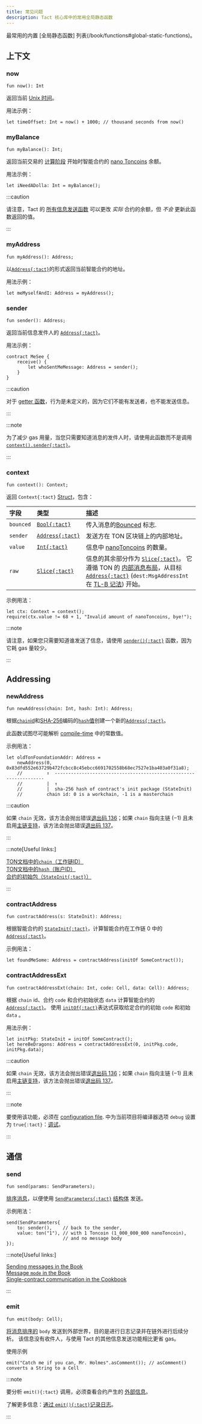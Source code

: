 ```yaml
---
title: 常见问题
description: Tact 核心库中的常用全局静态函数
---
```


最常用的内置 [全局静态函数] 列表(/book/functions#global-static-functions)。

## 上下文

### now

```tact
fun now(): Int
```

返回当前 [Unix 时间](https://en.wikipedia.org/wiki/Unix_time)。

用法示例：

```tact
let timeOffset: Int = now() + 1000; // thousand seconds from now()
```

### myBalance

```tact
fun myBalance(): Int;
```

返回当前交易的 [计算阶段](https://docs.ton.org/learn/tvm-instructions/tvm-overview#compute-phase) 开始时智能合约的 [nano Toncoins](/book/integers#nanotoncoin) 余额。

用法示例：

```tact
let iNeedADolla: Int = myBalance();
```

:::caution

  请注意，Tact 的 [所有信息发送函数](/book/send) 可以更改 _实际_ 合约的余额，但 _不会_ 更新此函数返回的值。

:::

### myAddress

```tact
fun myAddress(): Address;
```

以[`Address{:tact}`][p]的形式返回当前智能合约的地址。

用法示例：

```tact
let meMyselfAndI: Address = myAddress();
```

### sender

```tact
fun sender(): Address;
```

返回当前信息发件人的 [`Address{:tact}`][p]。

用法示例：

```tact
contract MeSee {
    receive() {
        let whoSentMeMessage: Address = sender();
    }
}
```

:::caution

  对于 [getter 函数](/book/contracts#getter-functions)，行为是未定义的，因为它们不能有发送者，也不能发送信息。

:::

:::note

  为了减少 gas 用量，当您只需要知道消息的发件人时，请使用此函数而不是调用 [`context().sender{:tact}`](#context)。

:::

### context

```tact
fun context(): Context;
```

返回 `Context{:tact}` [Struct](/book/structs/and-messages#structs)，包含：

| 字段        | 类型                        | 描述                                                                                                                                                                                                                                                    |
| :-------- | :------------------------ | :---------------------------------------------------------------------------------------------------------------------------------------------------------------------------------------------------------------------------------------------------- |
| `bounced` | [`Bool{:tact}`][bool]     | 传入消息的[Bounced](https://ton.org/docs/learn/overviews/addses#bounceable-vs-non-ounceable-addresses) 标志.                                                                                                                                                 |
| `sender`  | [`Address{:tact}`][p]     | 发送方在 TON 区块链上的内部地址。                                                                                                                                                                                                                                   |
| `value`   | [`Int{:tact}`][int]       | 信息中 [nanoToncoins](/book/integers#nanotoncoin) 的数量。                                                                                                                                                                                                   |
| `raw`     | [`Slice{:tact}`][slice]   | 信息的其余部分作为 [`Slice{:tact}`][slice]。 它遵循 TON 的 [内部消息布局](https://docs.ton.org/develop/smart-contracts/messages#message-layout)，从目标 [`Address{:tact}`][p] (`dest:MsgAddressInt` 在 [TL-B 记法](https://docs.ton.org/develop/data-formats/tl-b-language)) 开始。 |

示例用法：

```tact
let ctx: Context = context();
require(ctx.value != 68 + 1, "Invalid amount of nanoToncoins, bye!");
```

:::note

  请注意，如果您只需要知道谁发送了信息，请使用 [`sender(){:tact}`](#sender) 函数，因为它耗 gas 量较少。

:::

## Addressing

### newAddress

```tact
fun newAddress(chain: Int, hash: Int): Address;
```

根据[`chain`id](https://ton-blockchain.github.io/docs/#/overviews/TON_blockchain_overview)和[SHA-256](/ref/core-math#sha256)编码的[`hash`值](https://docs.ton.org/learn/overviews/addresses#account-id)创建一个新的[`Address{:tact}`][p]。

此函数试图尽可能解析 [compile-time](/ref/core-comptime) 中的常数值。

示例用法：

```tact
let oldTonFoundationAddr: Address =
    newAddress(0, 0x83dfd552e63729b472fcbcc8c45ebcc6691702558b68ec7527e1ba403a0f31a8);
    //         ↑  ------------------------------------------------------------------
    //         |  ↑
    //         |  sha-256 hash of contract's init package (StateInit)
    //         chain id: 0 is a workchain, -1 is a masterchain
```

:::caution

  如果 `chain` 无效，该方法会抛出错误[退出码 136](/book/exit-codes#136)；如果 `chain` 指向主链 ($-1$) 且未启用[主链支持](/book/masterchain)，该方法会抛出错误[退出码 137](/book/exit-codes#137)。

:::

:::note[Useful links:]

  [TON文档中的`chain`（工作链ID）](https://docs.ton.org/learn/overviews/addresses#workchain-id)\
  [TON文档中的`hash`（账户ID）](https://docs.ton.org/learn/overviews/addresses#account-id)\
  [合约的初始包（`StateInit{:tact}`）](/book/expressions#initof)

:::

### contractAddress

```tact
fun contractAddress(s: StateInit): Address;
```

根据智能合约的 [`StateInit{:tact}`](/book/expressions#initof)，计算智能合约在工作链 $0$ 中的 [`Address{:tact}`][p]。

示例用法：

```tact
let foundMeSome: Address = contractAddress(initOf SomeContract());
```

### contractAddressExt

```tact
fun contractAddressExt(chain: Int, code: Cell, data: Cell): Address;
```

根据 `chain` id、合约 `code` 和合约初始状态 `data` 计算智能合约的 [`Address{:tact}`][p]。 使用 [`initOf{:tact}`](/book/expressions#initof)表达式获取给定合约的初始 `code` 和初始 `data` 。

用法示例：

```tact
let initPkg: StateInit = initOf SomeContract();
let hereBeDragons: Address = contractAddressExt(0, initPkg.code, initPkg.data);
```

:::caution

  如果 `chain` 无效，该方法会抛出错误[退出码 136](/book/exit-codes#136)；如果 `chain` 指向主链 ($-1$) 且未启用[主链支持](/book/masterchain)，该方法会抛出错误[退出码 137](/book/exit-codes#137)。

:::

:::note

  要使用该功能，必须在 [configuration file](/book/config).
  中为当前项目将编译器选项 `debug` 设置为 `true{:tact}`：[调试](/book/debug)。

:::

## 通信

### send

```tact
fun send(params: SendParameters);
```

[排序消息](/book/send#outbound-message-processing)，以便使用 [`SendParameters{:tact}`](/book/send) [结构体](/book/structs-and-messages#structs) 发送。

示例用法：

```tact
send(SendParameters{
    to: sender(),    // back to the sender,
    value: ton("1"), // with 1 Toncoin (1_000_000_000 nanoToncoin),
                     // and no message body
});
```

:::note[Useful links:]

  [Sending messages in the Book](/book/send)\
  [Message `mode` in the Book](/book/message-mode)\
  [Single-contract communication in the Cookbook](/cookbook/single-communication)

:::

### emit

```tact
fun emit(body: Cell);
```

[将消息排序的](/book/send#outbound-message-processing) `body` 发送到外部世界，目的是进行日志记录并在链外进行后续分析。 该信息没有收件人，与使用 Tact 的其他信息发送功能相比更省 gas。

使用示例

```tact
emit("Catch me if you can, Mr. Holmes".asComment()); // asComment() converts a String to a Cell
```

:::note

  要分析 `emit(){:tact}` 调用，必须查看合约产生的 [外部信息](/book/external)。

  了解更多信息：[通过 `emit(){:tact}`记录日志](/book/debug#logging)。

:::

[p]: /book/types#primitive-types
[bool]: /book/types#booleans
[int]: /book/integers
[slice]: /book/cells#slices
